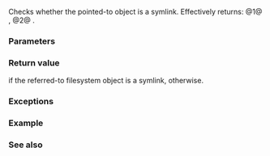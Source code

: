 {{cpp/filesystem/directory_entry/title|is_symlink}}
{{cpp/filesystem/directory_entry/navbar}}
{{dcl begin}}
{{dcl|num=1|since=c++17|
bool is_symlink() const;
}}
{{dcl|num=2|since=c++17|
bool is_symlink( std::error_code&amp; ec ) const noexcept;
}}
{{dcl end}}

Checks whether the pointed-to object is a symlink. Effectively returns:
@1@ {{c|std::filesystem::is_symlink(symlink_status())}},
@2@ {{c|std::filesystem::is_symlink(symlink_status(ec))}}.

===Parameters===
{{par begin}}
{{par|ec|out-parameter for error reporting in the non-throwing overload}}
{{par end}}

===Return value===
{{c|true}} if the referred-to filesystem object is a symlink, {{c|false}} otherwise.

===Exceptions===
{{cpp/filesystem/error_handling|p|throw=1/2}}

===Example===
{{cpp/filesystem/directory entry is what example}}

===See also===
{{dsc begin}}
{{dsc inc|cpp/filesystem/dsc is_symlink}}
{{dsc end}}

{{langlinks|de|es|fr|it|ja|pt|ru|zh}}